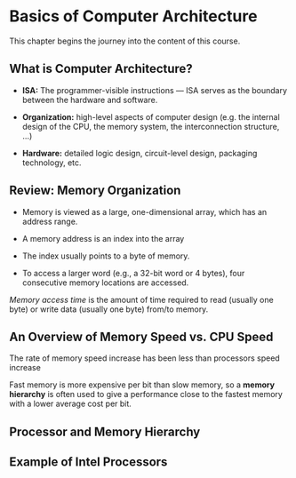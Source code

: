 
# Basics of Computer Architecture

This chapter begins the journey into the content of this course.


## What is Computer Architecture?

<!-- Mermaid diagram showing same figure from notes -->

-   **ISA:** The programmer-visible instructions — ISA serves as the boundary between the hardware and software.

-   **Organization:** high-level aspects of computer design (e.g. the internal design of the CPU, the memory system, the interconnection structure, ...)

-   **Hardware:** detailed logic design, circuit-level design, packaging technology, etc.

## Review: Memory Organization

<!-- Memory Diagram to left of list -->

-   Memory is viewed as a large, one-dimensional array, which has an address range.

-   A memory address is an index into the array

-   The index usually points to a byte of memory.

-   To access a larger word (e.g., a 32-bit word or 4 bytes), four consecutive memory locations are accessed.

*Memory access time* is the amount of time required to read (usually one byte) or write data (usually one byte) from/to memory.

## An Overview of Memory Speed vs. CPU Speed

The rate of memory speed increase has been less than processors speed increase

<!-- CPU-Z memory access latency graph align left -->

Fast memory is more expensive per bit than slow memory, so a **memory hierarchy** is often used to give a performance close to the fastest memory with a lower average cost per bit.


## Processor and Memory Hierarchy
```{=latex}
\begin{figure}[h]
    \centering
    \begin{minipage}{0.6\textwidth}
        \centering
        \includegraphics[height=15cm,width=10cm, keepaspectratio=false]{images/processorhierarchy.png}
    \end{minipage}%
	\hspace{0.5cm}
    \begin{minipage}{0.4\textwidth}
        \begin{tcolorbox}[colback=boxbodycol, colframe=boxheadcol, title=\textcolor{red}{\emph{Processor Registers: }}\textcolor{blue}{The smallest and fastest memory for CPU.}]
            Typically, 32 to 64 registers, each of them may be 32 or 64 bits with typical access time of \textcolor{blue}{\emph{nanoseconds or less}}.
        \end{tcolorbox}
        \vspace{10pt}
        \begin{tcolorbox}[colback=boxbodycol, colframe=boxheadcol, title=\textcolor{red}{\emph{Cache Memory: }}\textcolor{blue}{Slower than registers.}]
            Typically 8 to 256 Kbytes with an access time about \textcolor{blue}{\emph{a few nanoseconds or less}}.
        \end{tcolorbox}
        \vspace{10pt}
        \begin{tcolorbox}[colback=boxbodycol, colframe=boxheadcol, title=\textcolor{red}{\emph{Main Memory: }}\textcolor{blue}{Slower than cache memory.}]
            Hundreds of Mega bytes with an access time about \textcolor{blue}{\emph{tens of nanoseconds}}.
        \end{tcolorbox}
    \end{minipage}
\end{figure}
```


## Example of Intel Processors
```{=latex}
\begin{figure}[h]
\centering
	\begin{minipage}{0.48\textwidth}
		\begin{tcolorbox}[colback=boxbodycol, colframe=boxheadcol, title=\textcolor{red}{\emph{Pentium Processor Architecture (simplified)}}]
            An example of architectural innovations made by processor designers (to improve computer systems performance).\\
            \textcolor{red}{(Source: Intel)}
		\end{tcolorbox}
	\end{minipage}%
    \begin{minipage}{0.48\textwidth}
        \centering
        \includegraphics[width=8cm, height=4cm, keepaspectratio=false]{images/22pentium.png}
	\end{minipage}
	\vspace{0.5cm} % Add some vertical space between the first and second row

	\begin{minipage}{0.48\textwidth}
    	\begin{tcolorbox}[colback=boxbodycol, colframe=boxheadcol, title=\textcolor{red}{\emph{Intel Core i7}}]
        	The Core i7 die and major components. (more than 700 million transistors in a die with an area of \qty{263}{\mm\squared} in 45nm technology).\\
        	\textcolor{red}{(Source: Intel)}
    	\end{tcolorbox}
	\end{minipage}%
	\begin{minipage}{0.48\textwidth}
    	\centering
    	\includegraphics[width=8cm, height=4cm, keepaspectratio=false]{images/corei7diagram.png}
	\end{minipage}
\end{figure}
```
